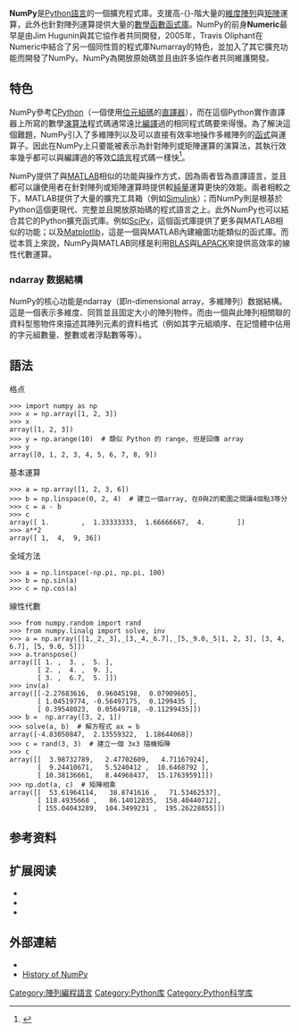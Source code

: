 {{NoteTA|G1=IT|G2=FL}}
{{Infobox software
| name                   = NumPy
| title                  = 
| logo = NumPy logo 2020.svg
| screenshot             = 
| caption                = 
| collapsible            = 
| author                 = {{en-link|Travis Oliphant}}
| developer              = 社群專案
| released               = Numeric, {{Start date|1995}}; <br>NumPy, {{Start date|2006}}
| discontinued           = 
| latest release version = {{LSR/wikidata}}
| latest preview version = 
| latest preview date    = 
| programming language   = [[Python|Python]], [[C語言|C語言]]
| operating system       = [[跨平台|跨平台]]
| platform               = 
| size                   = 
| language               = 
| genre                  = [[数值分析|数值分析]]
| license                = [[BSD授權條款|BSD授權條款]]
| website                = {{URL|http://www.numpy.org/}}
}}

'''NumPy'''是[[Python|Python語言]]的一個擴充程式庫。支援高-{}-階大量的[[維度|維度]][[陣列|陣列]]與[[矩陣|矩陣]]運算，此外也針對陣列運算提供大量的[[數學|數學]][[函數|函數]][[函式庫|函式庫]]。NumPy的前身'''Numeric'''最早是由Jim Hugunin與其它協作者共同開發，2005年，Travis Oliphant在Numeric中結合了另一個同性質的程式庫Numarray的特色，並加入了其它擴充功能而開發了NumPy。NumPy為開放原始碼並且由許多協作者共同維護開發。

== 特色 ==
NumPy參考[[CPython|CPython]]（一個使用[[位元組碼|位元組碼]]的[[直譯器|直譯器]]），而在這個Python實作直譯器上所寫的數學[[演算法|演算法]]程式碼通常遠比[[編譯|編譯]]過的相同程式碼要來得慢。為了解決這個難題，NumPy引入了多維陣列以及可以直接有效率地操作多維陣列的[[函式|函式]]與運算子。因此在NumPy上只要能被表示為針對陣列或矩陣運算的演算法，其執行效率幾乎都可以與編譯過的等效[[C語言|C語言]]程式碼一樣快<ref>{{cite web | title = SciPy PerformancePython | url = http://wiki.scipy.org/PerformancePython?highlight=%28performance%29 | accessdate = 2006-06-25 | archive-url = https://web.archive.org/web/20150113033530/http://wiki.scipy.org/PerformancePython?highlight=%28performance%29 | archive-date = 2015-01-13 | dead-url = yes }}</ref>。

NumPy提供了與[[MATLAB|MATLAB]]相似的功能與操作方式，因為兩者皆為直譯語言，並且都可以讓使用者在針對陣列或矩陣運算時提供較[[純量|純量]]運算更快的效能。兩者相較之下，MATLAB提供了大量的擴充工具箱（例如[[Simulink|Simulink]]）；而NumPy則是根基於Python這個更現代、完整並且開放原始碼的程式語言之上。此外NumPy也可以結合其它的Python擴充函式庫。例如[[SciPy|SciPy]]，這個函式庫提供了更多與MATLAB相似的功能；以及[[Matplotlib|Matplotlib]]，這是一個與MATLAB內建繪圖功能類似的函式庫。而從本質上來說，NumPy與MATLAB同樣是利用[[BLAS|BLAS]]與[[LAPACK|LAPACK]]來提供高效率的線性代數運算。

=== ndarray 数据結構 ===

NumPy的核心功能是ndarray（即''n''-dimensional array，多維陣列）数据結構。這是一個表示多維度、同質並且固定大小的陣列物件。而由一個與此陣列相關聯的資料型態物件來描述其陣列元素的資料格式（例如其字元組順序、在記憶體中佔用的字元組數量、整數或者浮點數等等）。

== 語法 ==
;格点
<syntaxhighlight lang="numpy">
>>> import numpy as np
>>> x = np.array([1, 2, 3])
>>> x
array([1, 2, 3])
>>> y = np.arange(10)  # 類似 Python 的 range, 但是回傳 array
>>> y
array([0, 1, 2, 3, 4, 5, 6, 7, 8, 9])
</syntaxhighlight>

;基本運算
<syntaxhighlight lang="numpy">
>>> a = np.array([1, 2, 3, 6])
>>> b = np.linspace(0, 2, 4)  # 建立一個array, 在0與2的範圍之間讓4個點3等分
>>> c = a - b
>>> c
array([ 1.        ,  1.33333333,  1.66666667,  4.        ])
>>> a**2
array([ 1,  4,  9, 36])
</syntaxhighlight>

;全域方法
<syntaxhighlight lang="numpy">
>>> a = np.linspace(-np.pi, np.pi, 100) 
>>> b = np.sin(a)
>>> c = np.cos(a)
</syntaxhighlight>

;線性代數
<syntaxhighlight lang="numpy">
>>> from numpy.random import rand
>>> from numpy.linalg import solve, inv
>>> a = np.array([[1,_2,_3],_[3,_4,_6.7],_[5,_9.0,_5|1, 2, 3], [3, 4, 6.7], [5, 9.0, 5]])
>>> a.transpose()
array([[ 1. ,  3. ,  5. ],
       [ 2. ,  4. ,  9. ],
       [ 3. ,  6.7,  5. ]])
>>> inv(a)
array([[-2.27683616,  0.96045198,  0.07909605],
       [ 1.04519774, -0.56497175,  0.1299435 ],
       [ 0.39548023,  0.05649718, -0.11299435]])
>>> b =  np.array([3, 2, 1])
>>> solve(a, b)  # 解方程式 ax = b
array([-4.83050847,  2.13559322,  1.18644068])
>>> c = rand(3, 3)  # 建立一個 3x3 隨機矩陣
>>> c
array([[  3.98732789,   2.47702609,   4.71167924],
       [  9.24410671,   5.5240412 ,  10.6468792 ],
       [ 10.38136661,   8.44968437,  15.17639591]])
>>> np.dot(a, c)  # 矩陣相乘
array([[  53.61964114,   38.8741616 ,   71.53462537],
       [ 118.4935668 ,   86.14012835,  158.40440712],
       [ 155.04043289,  104.3499231 ,  195.26228855]])
</syntaxhighlight>

==参考资料==
{{Reflist}}

==扩展阅读==
* {{cite book|last=Bressert|first=Eli|title=Scipy and Numpy: An Overview for Developers|year=2012|publisher=O'Reilly Media|isbn=978-1-4493-0546-8}}
* {{cite book |first=Wes |last=McKinney |title=Python for Data Analysis: Data Wrangling with Pandas, NumPy, and IPython |location=Sebastopol |publisher=O'Reilly |year=2017 |edition=2nd |isbn=978-1-4919-5766-0 }}
* {{cite book |first=Jake |last=VanderPlas |chapter=Introduction to NumPy |pages=33–96 |title=Python Data Science Handbook: Essential Tools for Working with Data |location= |publisher=O'Reilly |year=2016 |isbn=978-1-4919-1205-8 }}

== 外部連結 ==
* {{官方網站|http://www.numpy.org/}}
* [https://scipy.github.io/old-wiki/pages/History_of_SciPy History of NumPy]{{Wayback|url=https://scipy.github.io/old-wiki/pages/History_of_SciPy |date=20200917153613 }}
{{SciPy ecosystem}}

[[Category:陣列編程語言|Category:陣列編程語言]]
[[Category:Python库|Category:Python库]]
[[Category:Python科学库|Category:Python科学库]]